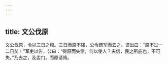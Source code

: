```yaml
---
---
---
```

title: 文公伐原
---


文公伐原，令以三日之粮。三日而原不降，公令疏军而去之。谍出曰：“原不过一二日矣！”军吏以告，公曰：“得原而失信，何以使人？夫信，民之所庇也，不可失。”乃去之，及孟门，而原请降。

